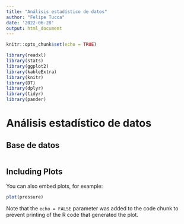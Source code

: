 ```yaml
---
title: "Análisis estadístico de datos"
author: "Felipe Tucca"
date: '2022-06-28'
output: html_document
---
```


```r
knitr::opts_chunk$set(echo = TRUE)

library(readxl)
library(stats)
library(ggplot2)
library(kableExtra)
library(knitr)
library(DT)
library(dplyr)
library(tidyr)
library(pander)

```



# **Análisis estadístico de datos** 

## **Base de datos**

```r

```

## Including Plots

You can also embed plots, for example:

```r
plot(pressure)
```

Note that the `echo = FALSE` parameter was added to the code chunk to prevent printing of the R code that generated the plot.
